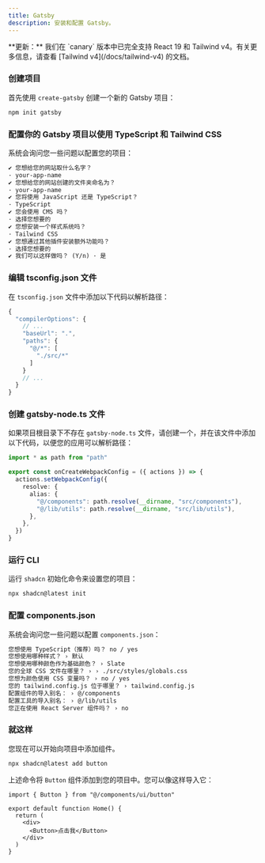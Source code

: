 ```yaml
---
title: Gatsby
description: 安装和配置 Gatsby。
---
```


<Callout className="bg-blue-50 border-blue-600 dark:border-blue-900 dark:bg-blue-950 mb-6 [&_code]:bg-blue-100 dark:[&_code]:bg-blue-900">
  **更新：** 我们在 `canary` 版本中已完全支持 React 19 和 Tailwind v4。有关更多信息，请查看 [Tailwind v4](/docs/tailwind-v4) 的文档。
</Callout>

<Steps>

### 创建项目

首先使用 `create-gatsby` 创建一个新的 Gatsby 项目：

```bash
npm init gatsby
```

### 配置你的 Gatsby 项目以使用 TypeScript 和 Tailwind CSS

系统会询问您一些问题以配置您的项目：

```txt showLineNumbers
✔ 您想给您的网站取什么名字？
· your-app-name
✔ 您想给您的网站创建的文件夹命名为？
· your-app-name
✔ 您将使用 JavaScript 还是 TypeScript？
· TypeScript
✔ 您会使用 CMS 吗？
· 选择您想要的
✔ 您想安装一个样式系统吗？
· Tailwind CSS
✔ 您想通过其他插件安装额外功能吗？
· 选择您想要的
✔ 我们可以这样做吗？ (Y/n) · 是
```

### 编辑 tsconfig.json 文件

在 `tsconfig.json` 文件中添加以下代码以解析路径：

```ts {4-9} showLineNumbers
{
  "compilerOptions": {
    // ...
    "baseUrl": ".",
    "paths": {
      "@/*": [
        "./src/*"
      ]
    }
    // ...
  }
}
```

### 创建 gatsby-node.ts 文件

如果项目根目录下不存在 `gatsby-node.ts` 文件，请创建一个，并在该文件中添加以下代码，以便您的应用可以解析路径：

```ts
import * as path from "path"

export const onCreateWebpackConfig = ({ actions }) => {
  actions.setWebpackConfig({
    resolve: {
      alias: {
        "@/components": path.resolve(__dirname, "src/components"),
        "@/lib/utils": path.resolve(__dirname, "src/lib/utils"),
      },
    },
  })
}
```

### 运行 CLI

运行 `shadcn` 初始化命令来设置您的项目：

```bash
npx shadcn@latest init
```

### 配置 components.json

系统会询问您一些问题以配置 `components.json`：

```txt showLineNumbers
您想使用 TypeScript（推荐）吗？ no / yes
您想使用哪种样式？ › 默认
您想使用哪种颜色作为基础颜色？ › Slate
您的全球 CSS 文件在哪里？ › › ./src/styles/globals.css
您想为颜色使用 CSS 变量吗？ › no / yes
您的 tailwind.config.js 位于哪里？ › tailwind.config.js
配置组件的导入别名： › @/components
配置工具的导入别名： › @/lib/utils
您正在使用 React Server 组件吗？ › no
```

### 就这样

您现在可以开始向项目中添加组件。

```bash
npx shadcn@latest add button
```

上述命令将 `Button` 组件添加到您的项目中。您可以像这样导入它：

```tsx {1,6} showLineNumbers
import { Button } from "@/components/ui/button"

export default function Home() {
  return (
    <div>
      <Button>点击我</Button>
    </div>
  )
}
```

</Steps>
